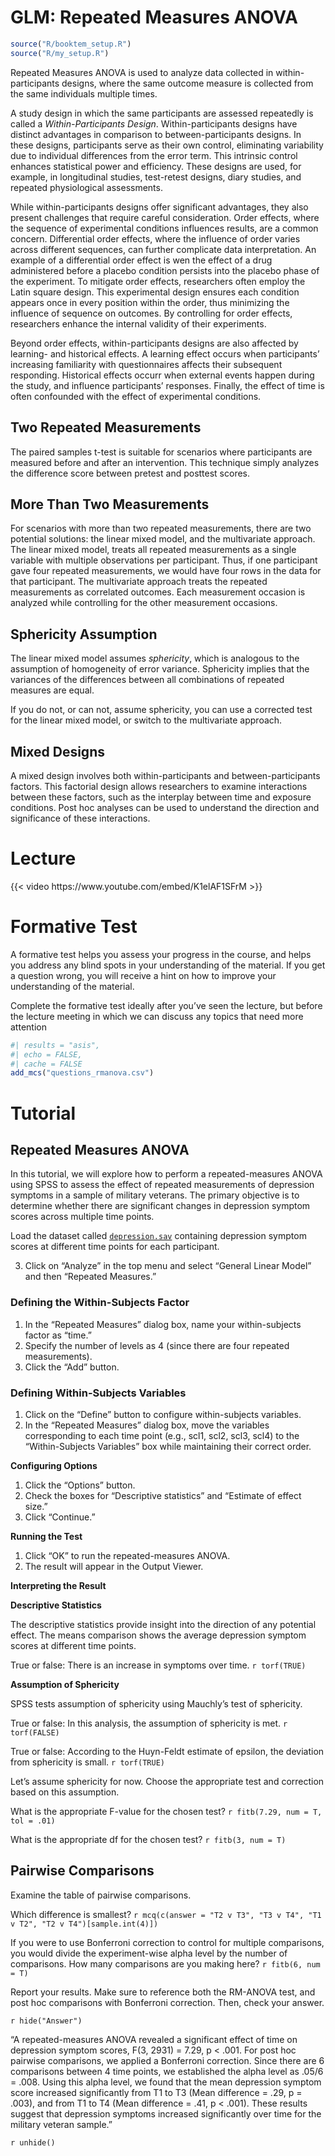 # GLM: Repeated Measures ANOVA {#sec-rmanova}

```r
source("R/booktem_setup.R")
source("R/my_setup.R")
```

Repeated Measures ANOVA is used to analyze data collected in within-participants designs, where the same outcome measure is collected from the same individuals multiple times.

A study design in which the same participants are assessed repeatedly is called a *Within-Participants Design*.
Within-participants designs have distinct advantages in comparison to between-participants designs. In these designs, participants serve as their own control, eliminating variability due to individual differences from the error term. This intrinsic control enhances statistical power and efficiency. These designs are used, for example, in longitudinal studies, test-retest designs, diary studies, and repeated physiological assessments.

While within-participants designs offer significant advantages, they also present challenges that require careful consideration. Order effects, where the sequence of experimental conditions influences results, are a common concern. Differential order effects, where the influence of order varies across different sequences, can further complicate data interpretation. An example of a differential order effect is wen the effect of a drug administered before a placebo condition persists into the placebo phase of the experiment.
To mitigate order effects, researchers often employ the Latin square design. This experimental design ensures each condition appears once in every position within the order, thus minimizing the influence of sequence on outcomes. By controlling for order effects, researchers enhance the internal validity of their experiments.

Beyond order effects, within-participants designs are also affected by learning- and historical effects. A learning effect occurs when participants' increasing familiarity with questionnaires affects their subsequent responding. Historical effects occurr when external events happen during the study, and influence participants' responses.
Finally, the effect of time is often confounded with the effect of experimental conditions.

## Two Repeated Measurements

The paired samples t-test is suitable for scenarios where participants are measured before and after an intervention. This technique simply analyzes the difference score between pretest and posttest scores.

## More Than Two Measurements

For scenarios with more than two repeated measurements, there are two potential solutions: the linear mixed model, and the multivariate approach. The linear mixed model, treats all repeated measurements as a single variable with multiple observations per participant. Thus, if one participant gave four repeated measurements, we would have four rows in the data for that participant. 
The multivariate approach treats the repeated measurements as correlated outcomes.
Each measurement occasion is analyzed while controlling for the other measurement occasions.

## Sphericity Assumption

The linear mixed model assumes *sphericity*, which is analogous to the assumption of homogeneity of error variance.
Sphericity implies that the variances of the differences between all combinations of repeated measures are equal.

If you do not, or can not, assume sphericity, you can use a corrected test for the linear mixed model, or switch to the multivariate approach.

## Mixed Designs

A mixed design involves both within-participants and between-participants factors. This factorial design allows researchers to examine interactions between these factors, such as the interplay between time and exposure conditions. Post hoc analyses can be used to understand the direction and significance of these interactions.

# Lecture

{{< video https://www.youtube.com/embed/K1elAF1SFrM >}}

# Formative Test

A formative test helps you assess your progress in the course, and helps you address any blind spots in your understanding of the material. If you get a question wrong, you will receive a hint on how to improve your understanding of the material.

Complete the formative test ideally after you’ve seen the lecture, but before the lecture meeting in which we can discuss any topics that need more attention

```r
#| results = "asis",
#| echo = FALSE,
#| cache = FALSE
add_mcs("questions_rmanova.csv")
```

# Tutorial

## Repeated Measures ANOVA

In this tutorial, we will explore how to perform a repeated-measures ANOVA using SPSS to assess the effect of repeated measurements of depression symptoms in a sample of military veterans. The primary objective is to determine whether there are significant changes in depression symptom scores across multiple time points.

Load the dataset called [`depression.sav`](data/depression.sav) containing depression symptom scores at different time points for each participant.

3. Click on "Analyze" in the top menu and select "General Linear Model" and then "Repeated Measures."

### Defining the Within-Subjects Factor

1. In the "Repeated Measures" dialog box, name your within-subjects factor as "time."
2. Specify the number of levels as 4 (since there are four repeated measurements).
3. Click the "Add" button.

### Defining Within-Subjects Variables

1. Click on the "Define" button to configure within-subjects variables.
2. In the "Repeated Measures" dialog box, move the variables corresponding to each time point (e.g., scl1, scl2, scl3, scl4) to the "Within-Subjects Variables" box while maintaining their correct order.

**Configuring Options**

1. Click the "Options" button.
2. Check the boxes for "Descriptive statistics" and "Estimate of effect size."
3. Click "Continue."

**Running the Test**

1. Click "OK" to run the repeated-measures ANOVA.
2. The result will appear in the Output Viewer.

**Interpreting the Result**

**Descriptive Statistics**

The descriptive statistics provide insight into the direction of any potential effect. The means comparison shows the average depression symptom scores at different time points. 

True or false: There is an increase in symptoms over time. `r torf(TRUE)`

**Assumption of Sphericity**

SPSS tests assumption of sphericity using Mauchly's test of sphericity.

True or false: In this analysis, the assumption of sphericity is met. `r torf(FALSE)`

True or false: According to the Huyn-Feldt estimate of epsilon, the deviation from sphericity is small. `r torf(TRUE)`

Let's assume sphericity for now. Choose the appropriate test and correction based on this assumption.

What is the appropriate F-value for the chosen test? `r fitb(7.29, num = T, tol = .01)`

What is the appropriate df for the chosen test? `r fitb(3, num = T)`

## Pairwise Comparisons

Examine the table of pairwise comparisons.

Which difference is smallest? `r mcq(c(answer = "T2 v T3", "T3 v T4", "T1 v T2", "T2 v T4")[sample.int(4)])`

If you were to use Bonferroni correction to control for multiple comparisons, you would divide the experiment-wise alpha level by the number of comparisons. How many comparisons are you making here? `r fitb(6, num = T)`


Report your results. Make sure to reference both the RM-ANOVA test, and post hoc comparisons with Bonferroni correction. Then, check your answer.

`r hide("Answer")`

"A repeated-measures ANOVA revealed a significant effect of time on depression symptom scores, F(3, 2931) = 7.29, p < .001. For post hoc pairwise comparisons, we applied a Bonferroni correction. Since there are 6 comparisons between 4 time points, we established the alpha level as .05/6 = .008. Using this alpha level, we found that the mean depression symptom score increased significantly from T1 to T3 (Mean difference = .29, p = .003), and from T1 to T4 (Mean difference = .41, p < .001). These results suggest that depression symptoms increased significantly over time for the military veteran sample."

`r unhide()`

<!-- ## Mixed Design -->

<!-- Now, add the Exposure variable to the analysis as a Between-Subjects Factor. -->

<!-- The default model is a full factorial design, which is what we want. -->

<!-- Click the Plots button, and put Time on the horizontal axis and Exposure in Separate Lines. Click "Add error bars". Then click Add. -->


